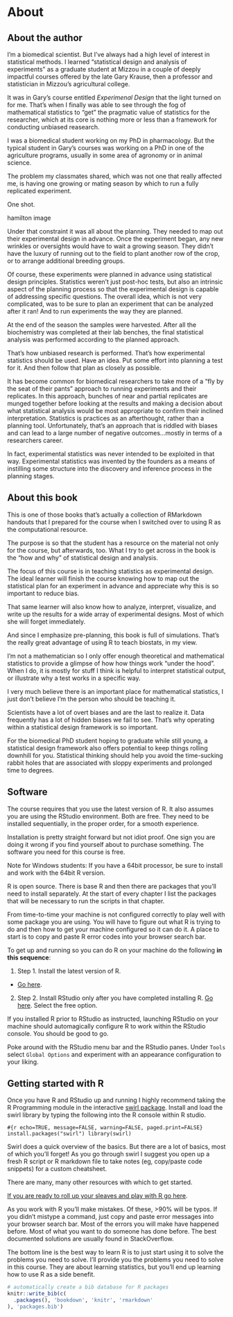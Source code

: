 # About

## About the author

I'm a biomedical scientist. But I've always had a high level of interest in statistical methods. I learned "statistical design and analysis of experiments" as a graduate student at Mizzou in a couple of deeply impactful courses offered by the late Gary Krause, then a professor and statistician in Mizzou's agricultural college.

It was in Gary's course entitled *Experimenal Design* that the light turned on for me. That's when I finally was able to see through the fog of mathematical statistics to "get" the pragmatic value of statistics for the researcher, which at its core is nothing more or less than a framework for conducting unbiased reasearch.

I was a biomedical student working on my PhD in pharmacology. But the typical student in Gary's courses was working on a PhD in one of the agriculture programs, usually in some area of agronomy or in animal science. 

The problem my classmates shared, which was not one that really affected me, is having one growing or mating season by which to run a fully replicated experiment.

One shot.

hamilton image

Under that constraint it was all about the planning. They needed to map out their experimental design in advance. Once the experiment began, any new wrinkles or oversights would have to wait a growing season. They didn't have the luxury of running out to the field to plant another row of the crop, or to arrange additional breeding groups. 

Of course, these experiments were planned in advance using statistical design principles. Statistics weren't just post-hoc tests, but also an intrinsic aspect of the planning process so that the experimental design is capable of addressing specific questions. The overall idea, which is not very complicated, was to be sure to plan an experiment that can be analyzed after it ran! And to run experiments the way they are planned.

At the end of the season the samples were harvested. After all the biochemistry was completed at their lab benches, the final statistical analysis was performed according to the planned approach.

That's how unbiased research is performed. That's how experimental statistics should be used. Have an idea. Put some effort into planning a test for it. And then follow that plan as closely as possible.

It has become common for biomedical researchers to take more of a "fly by the seat of their pants" approach to running experiments and their replicates. In this approach, bunches of near and partial replicates are munged together before looking at the results and making a decision about what statistical analysis would be most appropriate to confirm their inclined interpretation. Statistics is practices as an afterthought, rather than a planning tool. Unfortunately, that's an approach that is riddled with biases and can lead to a large number of negative outcomes...mostly in terms of a researchers career.

In fact, experimental statistics was never intended to be exploited in that way. Experimental statistics was invented by the founders as a means of instilling some structure into the discovery and inference process in the planning stages. 

## About this book

This is one of those books that's actually a collection of RMarkdown handouts that I prepared for the course when I switched over to using R as the computational resource.

The purpose is so that the student has a resource on the material not only for the course, but afterwards, too. What I try to get across in the book is the "how and why" of statistical design and analysis. 

The focus of this course is in teaching statistics as experimental design. The ideal learner will finish the course knowing how to map out the statistical plan for an experiment in advance and appreciate why this is so important to reduce bias.  

That same learner will also know how to analyze, interpret, visualize, and write up the results for a wide array of experimental designs. Most of which she will forget immediately. 

And since I emphasize pre-planning, this book is full of simulations. That's the really great advantage of using R to teach biostats, in my view.

I'm not a mathematician so I only offer enough theoretical and mathematical statistics to provide a glimpse of how how things work "under the hood". When I do, it is mostly for stuff I think is helpful to interpret statistical output, or illustrate why a test works in a specific way. 

I very much believe there is an important place for mathematical statistics, I just don't believe I'm the person who should be teaching it.  

Scientists have a lot of overt biases and are the last to realize it. Data frequently has a lot of hidden biases we fail to see. That's why operating within a statistical design framework is so important. 

For the biomedical PhD student hoping to graduate while still young, a statistical design framework also offers potential to keep things rolling downhill for you. Statistical thinking should help you avoid the time-sucking rabbit holes that are associated with sloppy experiments and prolonged time to degrees. 

## Software

The course requires that you use the latest version of R. It also assumes you are using the RStudio environment. Both are free. They need to be installed sequentially, in the proper order, for a smooth experience.

Installation is pretty straight forward but not idiot proof. One sign you are doing it wrong if you find yourself about to purchase something. The software you need for this course is free.

Note for Windows students: If you have a 64bit processor, be sure to install and work with the 64bit R version.

R is open source. There is base R and then there are packages that you'll need to install separately. At the start of every chapter I list the packages that will be necessary to run the scripts in that chapter.  

From time-to-time your machine is not configured correctly to play well with some package you are using. You will have to figure out what R is trying to do and then how to get your machine configured so it can do it. A place to start is to copy and paste R error codes into your browser search bar.

To get up and running so you can do R on your machine do the following **in this sequence**:

1) Step 1. Install the latest version of R. 
* [Go here](https://www.r-project.org/).

2) Step 2. Install RStudio only after you have completed installing R. [Go here](https://cran.rstudio.com/). Select the free option.

If you installed R prior to RStudio as instructed, launching RStudio on your machine should automagically configure R to work within the RStudio console. You should be good to go. 

Poke around with the RStudio menu bar and the RStudio panes. Under `Tools` select `Global Options` and experiment with an appearance configuration to your liking.

## Getting started with R

Once you have R and RStudio up and running I highly recommend taking the R Programming module in the interactive [swirl package](https://swirlstats.com/). Install and load the swirl library by typing the following into the R console within R studio.

```#{r echo=TRUE, message=FALSE, warning=FALSE, paged.print=FALSE}
install.packages("swirl")
library(swirl)
```

Swirl does a quick overview of the basics. But there are a lot of basics, most of which you'll forget! As you go through swirl I suggest you open up a fresh R script or R markdown file to take notes (eg, copy/paste code snippets) for a custom cheatsheet.

There are many, many other resources with which to get started.

[If you are ready to roll up your sleaves and play with R go here](https://www.r-bloggers.com/the-5-most-effective-ways-to-learn-r/).

As you work with R you'll make mistakes. Of these, >90% will be typos. If you didn't mistype a command, just copy and paste error messages into your browser search bar. Most of the errors you will make have happened before. Most of what you want to do someone has done before. The best documented solutions are usually found in StackOverflow.

The bottom line is the best way to learn R is to just start using it to solve the problems you need to solve. I'll provide you the problems you need to solve in this course. They are about learning statistics, but you'll end up learning how to use R as a side benefit.


```r
# automatically create a bib database for R packages
knitr::write_bib(c(
  .packages(), 'bookdown', 'knitr', 'rmarkdown'
), 'packages.bib')
```

